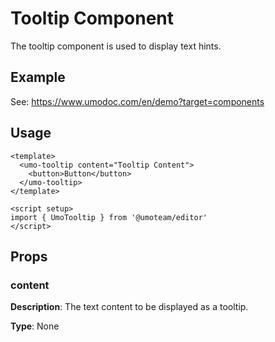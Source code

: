 # Tooltip Component

The tooltip component is used to display text hints.

## Example

See: https://www.umodoc.com/en/demo?target=components

## Usage

```vue
<template>
  <umo-tooltip content="Tooltip Content">
    <button>Button</button>
  </umo-tooltip>
</template>

<script setup>
import { UmoTooltip } from '@umoteam/editor'
</script>
```

## Props

### content

**Description**: The text content to be displayed as a tooltip.

**Type**: None